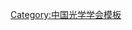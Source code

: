 {{Navbox
| name   = 中国光学学会会士
| title  = [[中国光学学会会士]]
| bodyclass = hlist
| group1 = 2015年
| list1  = 
* [[干福熹]]
* [[龚惠兴]]
* [[龚旗煌]]
* [[郭光灿]]
* [[侯洵|侯　洵]]
* [[黄维 (光电子专家)|黄　维]]
* [[姜文汉]]
* [[金国藩]]
* [[李天初]]
* [[林祥棣]]
* [[刘颂豪]]
* [[刘文清]]
* [[彭堃墀]]
* [[王家骐]]
* [[王立军]]
* [[王启明 (光电子学家)|王启明]]
* [[吴以成]]
* [[徐至展]]
* [[许宁生]]
* [[姚建铨]]
* [[周炳琨]]
* [[祝世宁]]
| group2 = 2016年
| list2  = 
* [[曹健林]]
* [[范滇元]]
* [[顾瑛|顾　瑛]]
* [[姜会林]]
* [[李儒新]]
* [[刘旭|刘　旭]]
* [[刘泽金]]
* [[谢树森]]
* [[郁道银]]
* [[赵卫|赵　卫]]
| group3 = 2017年
| list3  = 
* [[褚君浩]]
* [[樊仲维]]
* [[房建成]]
* [[贾锁堂]]
* [[陆延青]]
* [[骆清铭]]
* [[任晓敏]]
* [[孙洪波]]
* [[张广军]]
* [[张雨东]]
| group4 = 2018年
| list4  = 
* [[戴琼海]]
* [[刘铁根]]
* [[罗先刚]]
* [[潘庆|潘　庆]]
* [[王建宇]]
* [[徐红星]]
* [[祝宁华]]
* [[张卫平 (1962年)|张卫平]]
| group5 = 2019年
| list5  = 
* [[刘运全]]
* [[仇旻|仇　旻]]
* [[王华明]]
* [[王涌天]]
* [[肖连团]]
* [[余少华]]
* [[袁小聪]]
| group6 = 2020年
| list6  = 
* [[贾平|贾　平]]
* [[李宝军]]
* [[李传锋]]
* [[李焱|李　焱]]
* [[陆培祥]]
* [[秦石乔]]
* [[王占山 (物理学家)|王占山]]
* [[魏志义]]
| below  = [[:Category:中国光学学会会士]]
}}<noinclude>
{{collapsible option}}
[[Category:中国光学学会会士| ]]
[[Category:中国光学学会模板]]
</noinclude>